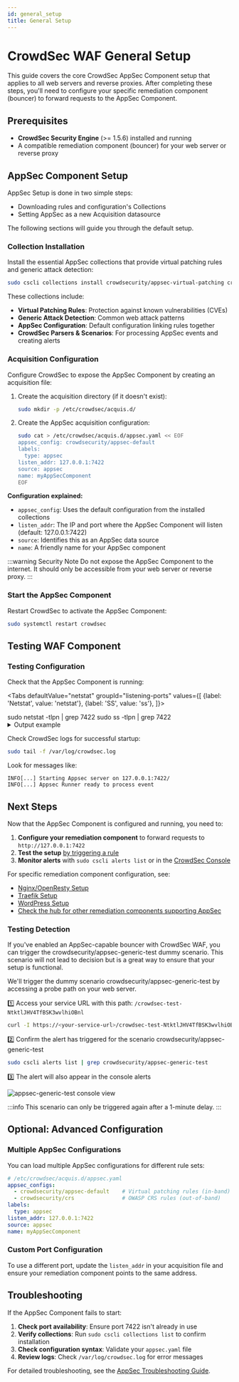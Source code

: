 ```yaml
---
id: general_setup
title: General Setup
---
```






# CrowdSec WAF General Setup

This guide covers the core CrowdSec AppSec Component setup that applies to all web servers and reverse proxies. After completing these steps, you'll need to configure your specific remediation component (bouncer) to forward requests to the AppSec Component.

## Prerequisites

- **CrowdSec Security Engine** (>= 1.5.6) installed and running
- A compatible remediation component (bouncer) for your web server or reverse proxy

## AppSec Component Setup

AppSec Setup is done in two simple steps:
- Downloading rules and configuration's Collections
- Setting AppSec as a new Acquisition datasource
  
The following sections will guide you through the default setup.

### Collection Installation

Install the essential AppSec collections that provide virtual patching rules and generic attack detection:

```bash
sudo cscli collections install crowdsecurity/appsec-virtual-patching crowdsecurity/appsec-generic-rules
```

These collections include:
- **Virtual Patching Rules**: Protection against known vulnerabilities (CVEs)
- **Generic Attack Detection**: Common web attack patterns
- **AppSec Configuration**: Default configuration linking rules together
- **CrowdSec Parsers & Scenarios**: For processing AppSec events and creating alerts

### Acquisition Configuration

Configure CrowdSec to expose the AppSec Component by creating an acquisition file:

1. Create the acquisition directory (if it doesn't exist):
   ```bash
   sudo mkdir -p /etc/crowdsec/acquis.d/
   ```

2. Create the AppSec acquisition configuration:
   ```bash
   sudo cat > /etc/crowdsec/acquis.d/appsec.yaml << EOF
   appsec_config: crowdsecurity/appsec-default
   labels:
     type: appsec
   listen_addr: 127.0.0.1:7422
   source: appsec
   name: myAppSecComponent
   EOF
   ```

**Configuration explained:**
- `appsec_config`: Uses the default configuration from the installed collections
- `listen_addr`: The IP and port where the AppSec Component will listen (default: 127.0.0.1:7422)
- `source`: Identifies this as an AppSec data source
- `name`: A friendly name for your AppSec component

:::warning Security Note
Do not expose the AppSec Component to the internet. It should only be accessible from your web server or reverse proxy.
:::

### Start the AppSec Component

Restart CrowdSec to activate the AppSec Component:

```bash
sudo systemctl restart crowdsec
```

## Testing WAF Component

### Testing Configuration

Check that the AppSec Component is running:

<Tabs
  defaultValue="netstat"
  groupId="listening-ports"
  values={[
    {label: 'Netstat', value: 'netstat'},
    {label: 'SS', value: 'ss'},
  ]}>
  
  <TabItem value="netstat">
    <CodeBlock className="language-bash">sudo netstat -tlpn | grep 7422</CodeBlock>
  </TabItem>

  <TabItem value="ss">
    <CodeBlock className="language-bash">sudo ss -tlpn | grep 7422</CodeBlock>
  </TabItem>
</Tabs>

<details>

<summary>Output example</summary>

```bash
tcp        0      0 127.0.0.1:7422            0.0.0.0:*               LISTEN      12345/crowdsec
```

:::note
The output may look differently depending on which command you used but as long as you see the port and the process `crowdsec`, it means the AppSec Component is running.
:::

</details>

Check CrowdSec logs for successful startup:
```bash
sudo tail -f /var/log/crowdsec.log
```

Look for messages like:
```
INFO[...] Starting Appsec server on 127.0.0.1:7422/
INFO[...] Appsec Runner ready to process event
```


## Next Steps

Now that the AppSec Component is configured and running, you need to:

1. **Configure your remediation component** to forward requests to `http://127.0.0.1:7422`
2. **Test the setup** [by triggering a rule](/appsec/quickstart/general.mdx#testing-detection)
3. **Monitor alerts** with `sudo cscli alerts list` or in the [CrowdSec Console](https://app.crowdsec.net)

For specific remediation component configuration, see:
- [Nginx/OpenResty Setup](/appsec/quickstart/nginxopenresty.mdx)
- [Traefik Setup](/appsec/quickstart/traefik.mdx)
- [WordPress Setup](/appsec/quickstart/wordpress.mdx)
- [Check the hub for other remediation components supporting AppSec](https://app.crowdsec.net/hub/remediation-components)

### Testing Detection

If you've enabled an AppSec-capable bouncer with CrowdSec WAF, you can trigger the crowdsecurity/appsec-generic-test dummy scenario.
This scenario will not lead to decision but is a great way to ensure that your setup is functional.

We'll trigger the dummy scenario crowdsecurity/appsec-generic-test by accessing a probe path on your web server.

1️⃣ Access your service URL with this path: `/crowdsec-test-NtktlJHV4TfBSK3wvlhiOBnl`

```bash
curl -I https://<your-service-url>/crowdsec-test-NtktlJHV4TfBSK3wvlhiOBnl
```

2️⃣ Confirm the alert has triggered for the scenario crowdsecurity/appsec-generic-test

```bash
sudo cscli alerts list | grep crowdsecurity/appsec-generic-test
```

3️⃣ The alert will also appear in the console alerts

![appsec-generic-test console view](/img/appsec-generic-test-console.png)


:::info
This scenario can only be triggered again after a 1-minute delay.
:::

## Optional: Advanced Configuration

### Multiple AppSec Configurations

You can load multiple AppSec configurations for different rule sets:

```yaml
# /etc/crowdsec/acquis.d/appsec.yaml
appsec_configs:
  - crowdsecurity/appsec-default    # Virtual patching rules (in-band)
  - crowdsecurity/crs               # OWASP CRS rules (out-of-band)
labels:
  type: appsec
listen_addr: 127.0.0.1:7422
source: appsec
name: myAppSecComponent
```

### Custom Port Configuration

To use a different port, update the `listen_addr` in your acquisition file and ensure your remediation component points to the same address.

## Troubleshooting

If the AppSec Component fails to start:

1. **Check port availability**: Ensure port 7422 isn't already in use
2. **Verify collections**: Run `sudo cscli collections list` to confirm installation
3. **Check configuration syntax**: Validate your `appsec.yaml` file
4. **Review logs**: Check `/var/log/crowdsec.log` for error messages

For detailed troubleshooting, see the [AppSec Troubleshooting Guide](/appsec/troubleshooting).